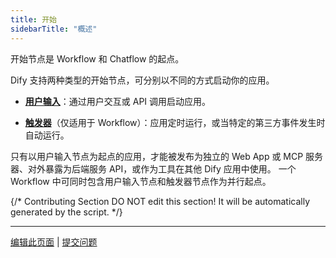 ```yaml
---
title: 开始
sidebarTitle: "概述"
---
```


开始节点是 Workflow 和 Chatflow 的起点。

Dify 支持两种类型的开始节点，可分别以不同的方式启动你的应用。

- **[用户输入](/zh-hans/guides/workflow/node/user-input)**：通过用户交互或 API 调用启动应用。

- **[触发器](/zh-hans/guides/workflow/node/trigger)**（仅适用于 Workflow）：应用定时运行，或当特定的第三方事件发生时自动运行。

<Note>
    只有以用户输入节点为起点的应用，才能被发布为独立的 Web App 或 MCP 服务器、对外暴露为后端服务 API，或作为工具在其他 Dify 应用中使用。 
</Note>

<Tip>
    一个 Workflow 中可同时包含用户输入节点和触发器节点作为并行起点。
</Tip>

{/*
Contributing Section
DO NOT edit this section!
It will be automatically generated by the script.
*/}

---

[编辑此页面](https://github.com/langgenius/dify-docs/edit/main/zh-hans/guides/workflow/node/start.mdx) | [提交问题](https://github.com/langgenius/dify-docs/issues/new?template=docs.yml)


